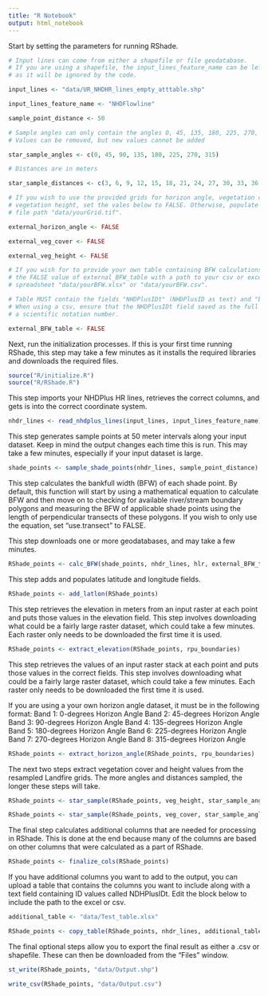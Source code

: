 ```yaml
---
title: "R Notebook"
output: html_notebook
---
```


Start by setting the parameters for running RShade.

```r
# Input lines can come from either a shapefile or file geodatabase.
# If you are using a shapefile, the input_lines_feature_name can be left as is, 
# as it will be ignored by the code. 

input_lines <- "data/UR_NHDHR_lines_empty_atttable.shp"

input_lines_feature_name <- "NHDFlowline"

sample_point_distance <- 50

# Sample angles can only contain the angles 0, 45, 135, 180, 225, 270, 315. 
# Values can be removed, but new values cannot be added

star_sample_angles <- c(0, 45, 90, 135, 180, 225, 270, 315)

# Distances are in meters

star_sample_distances <- c(3, 6, 9, 12, 15, 18, 21, 24, 27, 30, 33, 36, 39)

# If you wish to use the provided grids for horizon angle, vegetation cover, and 
# vegetation height, set the vales below to FALSE. Otherwise, populate with the
# file path "data/yourGrid.tif".

external_horizon_angle <- FALSE

external_veg_cover <- FALSE

external_veg_height <- FALSE

# If you wish for to provide your own table containing BFW calculations, replace 
# the FALSE value of external_BFW_table with a path to your csv or excel
# spreadsheet "data/yourBFW.xlsx" or "data/yourBFW.csv". 

# Table MUST contain the fields "NHDPlusIDt" (NHDPlusID as text) and "bfwidth".
# When using a csv, ensure that the NHDPlusIDt field saved as the full ID and not
# a scientific notation number. 

external_BFW_table <- FALSE
```

Next, run the initialization processes. If this is your first time running RShade,
this step may take a few minutes as it installs the required libraries and
downloads the required files.

```r
source("R/initialize.R")
source("R/RShade.R")
```

This step imports your NHDPlus HR lines, retrieves the correct columns, and 
gets is into the correct coordinate system.

```r
nhdr_lines <- read_nhdplus_lines(input_lines, input_lines_feature_name)
```

This step generates sample points at 50 meter intervals along your input dataset.
Keep in mind the output changes each time this is run. This may take a few minutes,
especially if your input dataset is large.

```r
shade_points <- sample_shade_points(nhdr_lines, sample_point_distance)
```

This step calculates the bankfull width (BFW) of each shade point. By default, this 
function will start by using a mathematical equation to calculate BFW and then
move on to checking for available river/stream boundary polygons and measuring
the BFW of applicable shade points using the length of perpendicular
transects of these polygons. If you wish to only use the equation, set
"use.transect" to FALSE.

This step downloads one or more geodatabases, and may take a few minutes.

```r
RShade_points <- calc_BFW(shade_points, nhdr_lines, hlr, external_BFW_table, use.transect = TRUE)
```

This step adds and populates latitude and longitude fields.

```r
RShade_points <- add_latlon(RShade_points)
```

This step retrieves the elevation in meters from an input raster at each point and puts
those values in the elevation field. This step involves downloading what could
be a fairly large raster dataset, which could take a few minutes. Each raster only
needs to be downloaded the first time it is used.

```r
RShade_points <- extract_elevation(RShade_points, rpu_boundaries)
```


This step retrieves the values of an input raster stack at each point and puts
those values in the correct fields. This step involves downloading what could
be a fairly large raster dataset, which could take a few minutes. Each raster only
needs to be downloaded the first time it is used. 

If you are using a your own horizon angle dataset, it must be in the following format:
Band 1: 0-degrees Horizon Angle
Band 2: 45-degrees Horizon Angle
Band 3: 90-degrees Horizon Angle
Band 4: 135-degrees Horizon Angle
Band 5: 180-degrees Horizon Angle
Band 6: 225-degrees Horizon Angle
Band 7: 270-degrees Horizon Angle
Band 8: 315-degrees Horizon Angle

```r
RShade_points <- extract_horizon_angle(RShade_points, rpu_boundaries)
```

The next two steps extract vegetation cover and height values from the resampled
Landfire grids. The more angles and distances sampled, the longer these steps 
will take. 

```r
RShade_points <- star_sample(RShade_points, veg_height, star_sample_angles, star_sample_distances, type="hght")
```

```r
RShade_points <- star_sample(RShade_points, veg_cover, star_sample_angles, star_sample_distances, type="dens")
```

The final step calculates additional columns that are needed for processing in 
RShade. This is done at the end because many of the columns are based on other
columns that were calculated as a part of RShade. 

```r
RShade_points <- finalize_cols(RShade_points)
```


If you have additional columns you want to add to the output, you can upload a
table that contains the columns you want to include along with a text field 
containing ID values called NDHPlusIDt. Edit the block below to include the path
to the excel or csv.

```r
additional_table <- "data/Test_table.xlsx"

RShade_points <- copy_table(RShade_points, nhdr_lines, additional_table)
```


The final optional steps allow you to export the final result as either a .csv or 
shapefile. These can then be downloaded from the "Files" window.

```r
st_write(RShade_points, "data/Output.shp")
```

```r
write_csv(RShade_points, "data/Output.csv")
```


